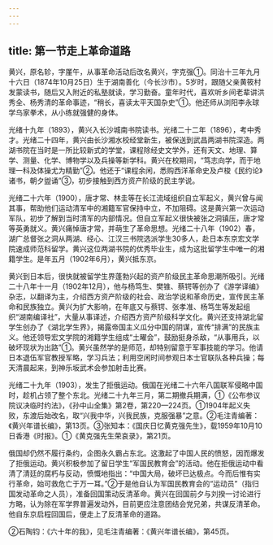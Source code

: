 ```yaml
---
---
---
```

title: 第一节走上革命道路
---



黄兴，原名轸，字厪午，从事革命活动后改名黄兴，字克强①。同治十三年九月十六日（1874年10月25日）生于湖南善化（今长沙市）。5岁时，跟随父亲黄筱村发蒙读书，随后又入附近的私塾就读，学习勤奋。童年时代，喜欢听乡间老辈讲洪秀全、杨秀清的革命事迹，“稍长，喜读太平天国杂史”①。他还师从浏阳李永球学乌家拳术，从小练就强健的身体。

光绪十九年（1893），黄兴入长沙城南书院读书。光绪二十二年（1896），考中秀才。光绪二十四年，黄兴由长沙湘水校经堂新生，被保送到武昌两湖书院深造。两湖书院在当时是一所比较新式的学堂，课程除经史文学外，还有天文、地理、算学、测量、化学、博物学以及兵操等新学科。黄兴在校期间，“笃志向学，而于地理一科及体操尤为精勤”②。他还于“课程余闲，悉购西洋革命史及卢梭《民约论》诸书，朝夕盥诵”③，初步接触到西方资产阶级的民主学说。

光绪二十六年（1900），唐才常、林圭等在长江流域组织自立军起义，黄兴曾与闻其事，帮助他们运动清军中的湘籍军官保持中立，不加阻碍。这是黄兴第一次运动军队，初步了解到当时清军的内部情况。但自立军起义很快被张之洞镇压，唐才常等英勇就义。黄兴痛悼唐才常，并萌生了革命思想。光绪二十八年（1902）春，湖广总督张之洞从两湖、经心、江汉三书院选派学生30多人，赴日本东京宏文学院速成师范科留学。黄兴这位两湖书院的优秀毕业生，成为这批留学生中唯一的湘籍学生。是年五月（1902年6月），黄兴抵东京。

黄兴到日本后，很快就被留学生界蓬勃兴起的资产阶级民主革命思潮所吸引。光绪二十八年十一月（1902年12月），他与杨笃生、樊锥、蔡锷等创办了《游学译编》杂志，以翻译为主，介绍西方资产阶级的社会、政治学说和革命历史，宣传民主革命和民族独立。黄兴为扩大影响，在年底又与蔡锷、张孝准、杨笃生等发起组织“湖南编译社”，大量从事译述，介绍西方资产阶级科学文化。黄兴还支持湖北留学生创办了《湖北学生界》，揭露帝国主义瓜分中国的阴谋，宣传“排满”的民族主义。他还领导宏文学院的湘籍学生组成“土曜会”，鼓励挺身杀敌，“从事用兵，以破坏现状为出路”①。黄兴虽然学的是师范，却特别留意于军事技能的学习。他请日本退伍军官教授军略，学习兵法；利用空闲时间参观日本士官联队各种兵操；每天清晨起来，到神乐坂武术会参加射击比赛。

光绪二十九年（1903），发生了拒俄运动。俄国在光绪二十六年八国联军侵略中国时，趁机占领了整个东北。光绪二十九年三月，第二期撤兵期满，①《公布参议院议决临时约法》，《孙中山全集》第2卷，第220—224页。①1904年起义失败，东渡后始改名，取“兴我中华，兴我民族，克服强暴”之意。②毛注青编著：《黄兴年谱长编》，第13页。③张知本：《国庆日忆黄克强先生》，载1959年10月10日香港《时报》。①《黄克强先生荣哀录》，第21页。

俄国却仍然不履行条约，企图永久霸占东北。这激起了中国人民的愤怒，因而爆发了拒俄运动。黄兴积极参加了留日学生“军国民教育会”的活动。他在拒俄运动中看清了清廷的腐朽与反动，愤慨地指出：“中国大局，破坏已达极点。今而后惟有实行革命，始可救危亡于万一耳。”②于是他自认为军国民教育会的“运动员”（指归国发动革命之人员），准备回国策动反清革命。黄兴在回国前夕与刘揆一讨论进行方略，认为除在军学界普遍发动外，目前更应注意团结会党兄弟，共谋反清革命。他自东京启程回国后，便走上了反清革命的道路。

②石陶钧：《六十年的我》，见毛注青编著：《黄兴年谱长编》，第45页。